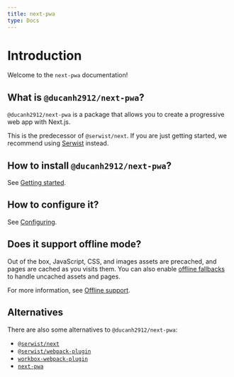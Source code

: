 ```yaml
---
title: next-pwa
type: Docs
---
```


# Introduction

Welcome to the `next-pwa` documentation!

## What is `@ducanh2912/next-pwa`?

`@ducanh2912/next-pwa` is a package that allows you to create a progressive web app with Next.js.

This is the predecessor of `@serwist/next`. If you are just getting started, we recommend using [Serwist](https://serwist.pages.dev) instead.

## How to install `@ducanh2912/next-pwa`?

See [Getting started](/docs/next-pwa/getting-started).

## How to configure it?

See [Configuring](/docs/next-pwa/configuring).

## Does it support offline mode?

Out of the box, JavaScript, CSS, and images assets are precached, and pages are cached as you visits them. You can also enable [offline
fallbacks](/docs/next-pwa/offline-fallbacks) to handle uncached assets and pages.

For more information, see [Offline support](/docs/next-pwa/offline-fallbacks).

## Alternatives

There are also some alternatives to `@ducanh2912/next-pwa`:

- [`@serwist/next`](https://serwist.pages.dev/docs/next)
- [`@serwist/webpack-plugin`](https://serwist.pages.dev/docs/webpack-plugin)
- [`workbox-webpack-plugin`](https://developer.chrome.com/docs/workbox/modules/workbox-webpack-plugin)
- [`next-pwa`](https://github.com/shadowwalker/next-pwa)